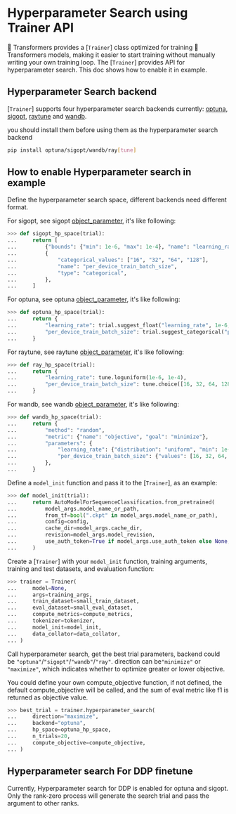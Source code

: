 <!--Copyright 2022 The HuggingFace Team. All rights reserved.

Licensed under the Apache License, Version 2.0 (the "License"); you may not use this file except in compliance with
the License. You may obtain a copy of the License at

http://www.apache.org/licenses/LICENSE-2.0

Unless required by applicable law or agreed to in writing, software distributed under the License is distributed on
an "AS IS" BASIS, WITHOUT WARRANTIES OR CONDITIONS OF ANY KIND, either express or implied. See the License for the
-->

# Hyperparameter Search using Trainer API

🤗 Transformers provides a [`Trainer`] class optimized for training 🤗 Transformers models, making it easier to start training without manually writing your own training loop. The [`Trainer`] provides API for hyperparameter search. This doc shows how to enable it in example. 

## Hyperparameter Search backend

[`Trainer`] supports four hyperparameter search backends currently:
[optuna](https://optuna.org/), [sigopt](https://sigopt.com/), [raytune](https://docs.ray.io/en/latest/tune/index.html) and [wandb](https://wandb.ai/site/sweeps).

you should install them before using them as the hyperparameter search backend
```bash
pip install optuna/sigopt/wandb/ray[tune] 
```

## How to enable Hyperparameter search in example

Define the hyperparameter search space, different backends need different format.

For sigopt, see sigopt [object_parameter](https://docs.sigopt.com/ai-module-api-references/api_reference/objects/object_parameter), it's like following:
```py
>>> def sigopt_hp_space(trial):
...     return [
...         {"bounds": {"min": 1e-6, "max": 1e-4}, "name": "learning_rate", "type": "double"},
...         {
...             "categorical_values": ["16", "32", "64", "128"],
...             "name": "per_device_train_batch_size",
...             "type": "categorical",
...         },
...     ]
```

For optuna, see optuna [object_parameter](https://optuna.readthedocs.io/en/stable/tutorial/10_key_features/002_configurations.html#sphx-glr-tutorial-10-key-features-002-configurations-py), it's like following:

```py
>>> def optuna_hp_space(trial):
...     return {
...         "learning_rate": trial.suggest_float("learning_rate", 1e-6, 1e-4, log=True),
...         "per_device_train_batch_size": trial.suggest_categorical("per_device_train_batch_size", [16, 32, 64, 128]),
...     }
```

For raytune, see raytune [object_parameter](https://docs.ray.io/en/latest/tune/api_docs/search_space.html), it's like following:

```py
>>> def ray_hp_space(trial):
...     return {
...         "learning_rate": tune.loguniform(1e-6, 1e-4),
...         "per_device_train_batch_size": tune.choice([16, 32, 64, 128]),
...     }
```

For wandb, see wandb [object_parameter](https://docs.wandb.ai/guides/sweeps/configuration), it's like following:

```py
>>> def wandb_hp_space(trial):
...     return {
...         "method": "random",
...         "metric": {"name": "objective", "goal": "minimize"},
...         "parameters": {
...             "learning_rate": {"distribution": "uniform", "min": 1e-6, "max": 1e-4},
...             "per_device_train_batch_size": {"values": [16, 32, 64, 128]},
...         },
...     }
```

Define a `model_init` function and pass it to the [`Trainer`], as an example:
```py
>>> def model_init(trial):
...     return AutoModelForSequenceClassification.from_pretrained(
...         model_args.model_name_or_path,
...         from_tf=bool(".ckpt" in model_args.model_name_or_path),
...         config=config,
...         cache_dir=model_args.cache_dir,
...         revision=model_args.model_revision,
...         use_auth_token=True if model_args.use_auth_token else None,
...     )
```

Create a [`Trainer`] with your `model_init` function, training arguments, training and test datasets, and evaluation function:

```py
>>> trainer = Trainer(
...     model=None,
...     args=training_args,
...     train_dataset=small_train_dataset,
...     eval_dataset=small_eval_dataset,
...     compute_metrics=compute_metrics,
...     tokenizer=tokenizer,
...     model_init=model_init,
...     data_collator=data_collator,
... )
```

Call hyperparameter search, get the best trial parameters, backend could be `"optuna"`/`"sigopt"`/`"wandb"`/`"ray"`. direction can be`"minimize"` or `"maximize"`, which indicates whether to optimize greater or lower objective.

You could define your own compute_objective function, if not defined, the default compute_objective will be called, and the sum of eval metric like f1 is returned as objective value.

```py
>>> best_trial = trainer.hyperparameter_search(
...     direction="maximize",
...     backend="optuna",
...     hp_space=optuna_hp_space,
...     n_trials=20,
...     compute_objective=compute_objective,
... )
```

## Hyperparameter search For DDP finetune
Currently, Hyperparameter search for DDP is enabled for optuna and sigopt. Only the rank-zero process will generate the search trial and pass the argument to other ranks.